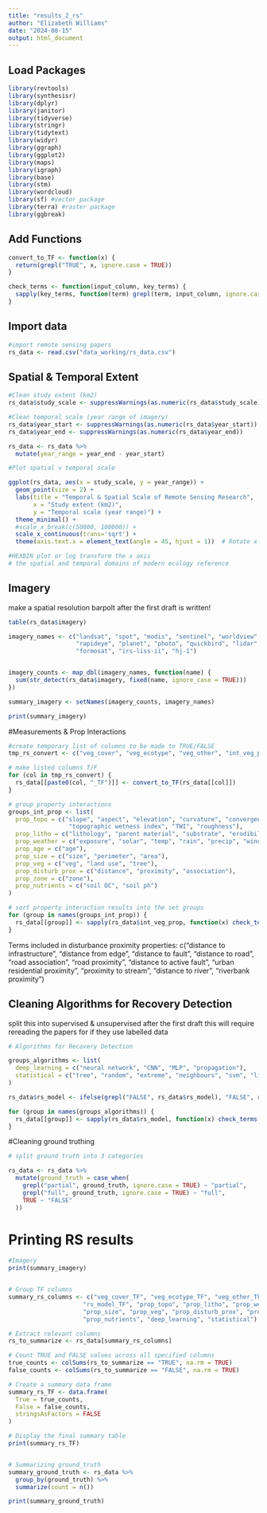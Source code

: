 ```yaml
---
title: "results_2_rs"
author: "Elizabeth Williams"
date: "2024-08-15"
output: html_document
---
```


## Load Packages

```r
library(revtools)
library(synthesisr)
library(dplyr)
library(janitor)
library(tidyverse)
library(stringr)
library(tidytext)
library(widyr)
library(ggraph)
library(ggplot2)
library(maps)
library(igraph)
library(base)
library(stm)
library(wordcloud)
library(sf) #vector package
library(terra) #raster package
library(ggbreak)
```

## Add Functions
```r
convert_to_TF <- function(x) {
  return(grepl("TRUE", x, ignore.case = TRUE))
}

check_terms <- function(input_column, key_terms) {
  sapply(key_terms, function(term) grepl(term, input_column, ignore.case = TRUE)) %>% any()
}

```

## Import data
```r
#import remote sensing papers
rs_data <- read.csv("data_working/rs_data.csv")

```


## Spatial & Temporal Extent
```r
#Clean study extent (km2)
rs_data$study_scale <- suppressWarnings(as.numeric(rs_data$study_scale))

#Clean temporal scale (year range of imagery)
rs_data$year_start <- suppressWarnings(as.numeric(rs_data$year_start))
rs_data$year_end <- suppressWarnings(as.numeric(rs_data$year_end))

rs_data <- rs_data %>%
  mutate(year_range = year_end - year_start)

#Plot spatial v temporal scale

ggplot(rs_data, aes(x = study_scale, y = year_range)) +
  geom_point(size = 2) +
  labs(title = "Temporal & Spatial Scale of Remote Sensing Research",
       x = "Study extent (km2)",
       y = "Temporal scale (year range)") +
  theme_minimal() +
  #scale_x_break(c(50000, 100000)) +
  scale_x_continuous(trans='sqrt') +
  theme(axis.text.x = element_text(angle = 45, hjust = 1))  # Rotate x-axis text labels

#HEXBIN plot or log transform the x axis
# the spatial and temporal domains of modern ecology reference

```

## Imagery

make a spatial resolution barpolt after the first draft is written!

```r

table(rs_data$imagery)

imagery_names <- c("landsat", "spot", "modis", "sentinel", "worldview", "aerial",
                   "rapideye", "planet", "photo", "quickbird", "lidar", "proba", 
                   "formosat", "irs-liss-ii", "hj-1")


imagery_counts <- map_dbl(imagery_names, function(name) {
  sum(str_detect(rs_data$imagery, fixed(name, ignore_case = TRUE)))
})

summary_imagery <- setNames(imagery_counts, imagery_names)

print(summary_imagery)

```


#Measurements & Prop Interactions

```r

#create temporary list of columns to be made to TRUE/FALSE
tmp_rs_convert <- c("veg_cover", "veg_ecotype", "veg_other", "int_veg_prop", "rs_model")

# make listed columns T/F
for (col in tmp_rs_convert) {
  rs_data[[paste0(col, "_TF")]] <- convert_to_TF(rs_data[[col]])
}

# group property interactions
groups_int_prop <- list(
  prop_topo = c("slope", "aspect", "elevation", "curvature", "convergence index", 
                 "topographic wetness index", "TWI", "roughness"),
  prop_litho = c("lithology", "parent material", "substrate", "erodibility"),
  prop_weather = c("exposure", "solar", "temp", "rain", "precip", "wind", "snow"),
  prop_age = c("age"),
  prop_size = c("size", "perimeter", "area"),
  prop_veg = c("veg", "land use", "tree"),
  prop_disturb_prox = c("distance", "proximity", "association"),
  prop_zone = c("zone"),
  prop_nutrients = c("soil OC", "soil ph")
)

# sort property interaction results into the set groups
for (group in names(groups_int_prop)) {
  rs_data[[group]] <- sapply(rs_data$int_veg_prop, function(x) check_terms(x, groups_int_prop[[group]]))
}
```


Terms included in disturbance proximity properties: c("distance to infrastructure", "distance from edge", "distance to fault", 
                            "distance to road", "road association", "road proximity", 
                            "distance to active fault", "urban residential proximity", 
                            "proximity to stream", "distance to river", "riverbank proximity")

## Cleaning Algorithms for Recovery Detection

split this into supervised & unsupervised after the first draft
this will require rereading the papers for if they use labelled data

```r
# Algorithms for Recovery Detection

groups_algorithms <- list(
  deep_learning = c("neural network", "CNN", "MLP", "propagation"),
  statistical = c("tree", "random", "extreme", "neighbours", "svm", "linear", "regression", "bayes", "sarima", "casa", "pixel", "cube")
)

rs_data$rs_model <- ifelse(grepl("FALSE", rs_data$rs_model), "FALSE", rs_data$rs_model)

for (group in names(groups_algorithms)) {
  rs_data[[group]] <- sapply(rs_data$rs_model, function(x) check_terms(x, groups_algorithms[[group]]))
}

```

#Cleaning ground truthing

```r
# split ground truth into 3 categories

rs_data <- rs_data %>%
  mutate(ground_truth = case_when(
    grepl("partial", ground_truth, ignore.case = TRUE) ~ "partial",
    grepl("full", ground_truth, ignore.case = TRUE) ~ "full",
    TRUE ~ "FALSE"
  ))


```



# Printing RS results
```r
#Imagery
print(summary_imagery)


# Group TF columns
summary_rs_columns <- c("veg_cover_TF", "veg_ecotype_TF", "veg_other_TF", "int_veg_prop_TF", 
                     "rs_model_TF", "prop_topo", "prop_litho", "prop_weather", "prop_age", 
                     "prop_size", "prop_veg", "prop_disturb_prox", "prop_zone", 
                     "prop_nutrients", "deep_learning", "statistical")

# Extract relevant columns
rs_to_summarize <- rs_data[summary_rs_columns]

# Count TRUE and FALSE values across all specified columns
true_counts <- colSums(rs_to_summarize == "TRUE", na.rm = TRUE)
false_counts <- colSums(rs_to_summarize == "FALSE", na.rm = TRUE)

# Create a summary data frame
summary_rs_TF <- data.frame(
  True = true_counts,
  False = false_counts,
  stringsAsFactors = FALSE
)

# Display the final summary table
print(summary_rs_TF)


# Summarizing ground_truth
summary_ground_truth <- rs_data %>%
  group_by(ground_truth) %>%
  summarize(count = n())

print(summary_ground_truth)

```


